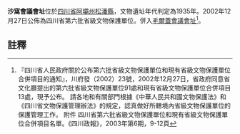 {{msg:四川省文物保護單位
|名稱 = 沙窩會議會址
|編號 = 9
|圖片 = 
|級別 = S6
|分類 = 
|時代 = 1935年
|地点 = [[四川省|四川省]][[阿壩州|阿壩州]][[松潘縣|松潘縣]]
|坐標 =
|登錄 = 2002年12月27日
}}
'''沙窩會議會址'''位於[[四川省|四川省]][[阿壩州|阿壩州]][[松潘縣|松潘縣]]，文物遺址年代判定為1935年。2002年12月27日公佈為四川省第六批省級文物保護單位。併入[[毛爾蓋會議會址|毛爾蓋會議會址]]<ref>『四川省人民政府關於公布第六批省級文物保護單位和現有省級文物保護單位合併項目的通知』，川府發（2002）23號，2002年12月27日，省政府同意省文化廳提出的第六批省級文物保護單位91處和現有省級文物保護單位合併項目13處，現予公布。 請各地和有關部門根據《中華人民共和國文物保護法》和《四川省文物保護管理辦法》的規定，認真做好所轄境內省級文物保護單位的保護管理工作。 附件 四川省第六批省級文物保護單位和現有省級文物保護單位合併項目名單。《四川政報》，2003年第6期，9-12頁</ref>。
==註釋==
{{reflist}}
{{文物保護單位小作品}}